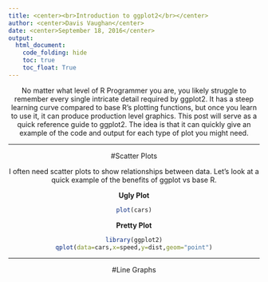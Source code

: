 ```yaml
---
title: <center><br>Introduction to ggplot2</br></center>
author: <center>Davis Vaughan</center>
date: <center>September 18, 2016</center>
output: 
  html_document:
    code_folding: hide
    toc: true
    toc_float: True
---
```

<center>

No matter what level of R Programmer you are, you likely struggle to remember every single intricate detail required by ggplot2. It has a steep learning curve compared to base R's plotting functions, but once you learn to use it, it can produce production level graphics. This post will serve as a quick reference guide to ggplot2. The idea is that it can quickly give an example of the code and output for each type of plot you might need.

---

#Scatter Plots

I often need scatter plots to show relationships between data. Let's look at a quick example of the benefits of ggplot vs base R.

__Ugly Plot__
```r
plot(cars)
```


__Pretty Plot__
```r
library(ggplot2)
qplot(data=cars,x=speed,y=dist,geom="point")
```

---

#Line Graphs

</center>
